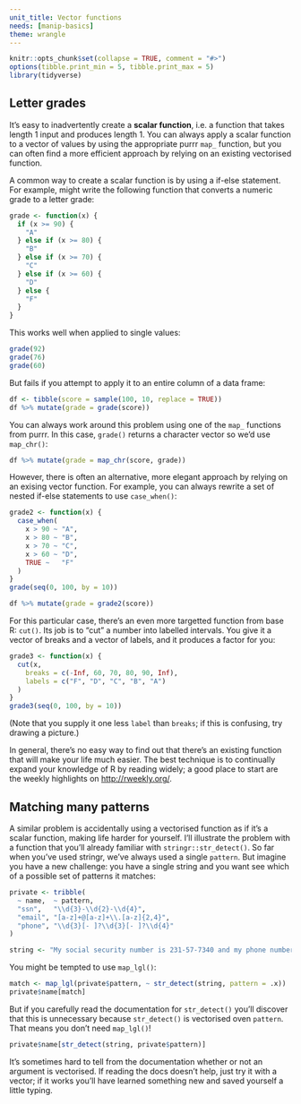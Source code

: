 ```yaml
---
unit_title: Vector functions
needs: [manip-basics]
theme: wrangle
---
```


```r
knitr::opts_chunk$set(collapse = TRUE, comment = "#>")
options(tibble.print_min = 5, tibble.print_max = 5)
library(tidyverse)
```

## Letter grades

It's easy to inadvertently create a __scalar function__, i.e. a function that takes length 1 input and produces length 1. You can always apply a scalar function to a vector of values by using the appropriate purrr `map_` function, but you can often find a more efficient approach by relying on an existing vectorised function.

A common way to create a scalar function is by using a if-else statement. For example, might write the following function that converts a numeric grade to a letter grade:

```r
grade <- function(x) {
  if (x >= 90) {
    "A"
  } else if (x >= 80) {
    "B"
  } else if (x >= 70) {
    "C"
  } else if (x >= 60) {
    "D"
  } else {
    "F"
  }
}
```

This works well when applied to single values:

```r
grade(92)
grade(76)
grade(60)
```

But fails if you attempt to apply it to an entire column of a data frame:

```r
df <- tibble(score = sample(100, 10, replace = TRUE))
df %>% mutate(grade = grade(score))
```

You can always work around this problem using one of the `map_` functions from purrr. In this case, `grade()` returns a character vector so we'd use `map_chr()`:

```r
df %>% mutate(grade = map_chr(score, grade))
```

However, there is often an alternative, more elegant approach by relying on an exising vector function. For example, you can always rewrite a set of nested if-else statements to use `case_when()`:

```r
grade2 <- function(x) {
  case_when(
    x > 90 ~ "A",
    x > 80 ~ "B",
    x > 70 ~ "C",
    x > 60 ~ "D",
    TRUE ~   "F"
  )
}
grade(seq(0, 100, by = 10))

df %>% mutate(grade = grade2(score))
```

For this particular case, there's an even more targetted function from base R: `cut()`. Its job is to "cut" a number into labelled intervals. You give it a vector of breaks and a vector of labels, and it produces a factor for you:

```r
grade3 <- function(x) {
  cut(x, 
    breaks = c(-Inf, 60, 70, 80, 90, Inf), 
    labels = c("F", "D", "C", "B", "A")
  )
}
grade3(seq(0, 100, by = 10))
```

(Note that you supply it one less `label` than `breaks`; if this is confusing, try drawing a picture.)

In general, there's no easy way to find out that there's an existing function that will make your life much easier. The best technique is to continually expand your knowledge of R by reading widely; a good place to start are the weekly highlights on <http://rweekly.org/>.

## Matching many patterns

A similar problem is accidentally using a vectorised function as if it's a scalar function, making life harder for yourself. I'll illustrate the problem with a function that you'll already familiar with `stringr::str_detect()`. So far when you've used stringr, we've always used a single `pattern`. But imagine you have a new challenge: you have a single string and you want see which of a possible set of patterns it matches:

```r
private <- tribble(
  ~ name,  ~ pattern,
  "ssn",   "\\d{3}-\\d{2}-\\d{4}",
  "email", "[a-z]+@[a-z]+\\.[a-z]{2,4}",
  "phone", "\\d{3}[- ]?\\d{3}[- ]?\\d{4}"
)

string <- "My social security number is 231-57-7340 and my phone number is 712-458-2189"
```

You might be tempted to use `map_lgl()`:

```r
match <- map_lgl(private$pattern, ~ str_detect(string, pattern = .x))
private$name[match]
```

But if you carefully read the documentation for `str_detect()` you'll discover that this is unnecessary because `str_detect()` is vectorised oven `pattern`. That means you don't need `map_lgl()`!

```r
private$name[str_detect(string, private$pattern)]
```

It's sometimes hard to tell from the documentation whether or not an argument is vectorised. If reading the docs doesn't help, just try it with a vector; if it works you'll have learned something new and saved yourself a little typing.

